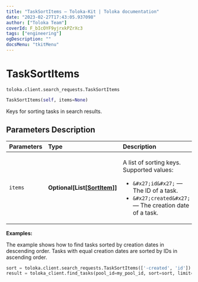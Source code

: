 ```yaml
---
title: "TaskSortItems — Toloka-Kit | Toloka documentation"
date: "2023-02-27T17:43:05.937098"
author: ["Toloka Team"]
coverId: F_bIcOYF9yjrxkPZrXc3
tags: ["engineering"]
ogDescription: ""
docsMenu: "tkitMenu"
---
```


# TaskSortItems
`toloka.client.search_requests.TaskSortItems`

```python
TaskSortItems(self, items=None)
```

Keys for sorting tasks in search results.

## Parameters Description

| Parameters | Type | Description |
| :----------| :----| :-----------|
`items`|**Optional\[List\[[SortItem](/docs/toloka-kit/reference/toloka.client.search_requests.TaskSortItems.SortItem)\]\]**|<p>A list of sorting keys. Supported values:</p> <ul> <li>`&#x27;id&#x27;` — The ID of a task.</li> <li>`&#x27;created&#x27;` — The creation date of a task.</li> </ul>

**Examples:**

The example shows how to find tasks sorted by creation dates in descending order. Tasks with equal creation dates are sorted by IDs in ascending order.

```python
sort = toloka.client.search_requests.TaskSortItems(['-created', 'id'])
result = toloka_client.find_tasks(pool_id=my_pool_id, sort=sort, limit=10)
```